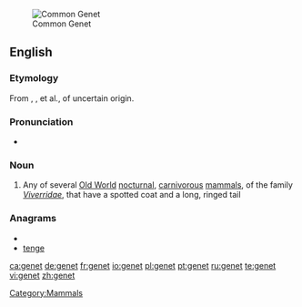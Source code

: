 {{also|genêt}}
[[File:Genetta genetta felina (Wroclaw zoo).JPG|thumb|right|Common Genet]]
==English==
===Etymology===
From {{etyl|xno}} {{term|genette}}, {{etyl|frm}} {{term|genette}}, {{term|jenette}} et al., of uncertain origin.

===Pronunciation===
*{{a|UK}} {{IPA|/ˈdʒɛnɪt/}}

===Noun===
{{en-noun}}
{{wp}}

# Any of several [[Old World]] [[nocturnal]], [[carnivorous]] [[mammal]]s, of the family ''[[Viverridae]]'', that have a spotted coat and a long, ringed tail

===Anagrams===
* {{alphagram|eegnt}}
* [[tenge#English|tenge]]

[[Category:Mammals]]

[[ca:genet]]
[[de:genet]]
[[fr:genet]]
[[io:genet]]
[[pl:genet]]
[[pt:genet]]
[[ru:genet]]
[[te:genet]]
[[vi:genet]]
[[zh:genet]]